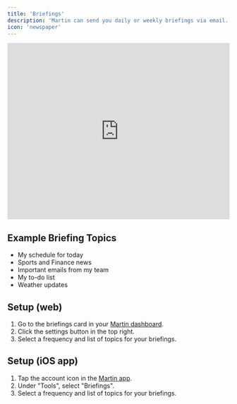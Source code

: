 ```yaml
---
title: 'Briefings'
description: 'Martin can send you daily or weekly briefings via email.'
icon: 'newspaper'
---
```


<iframe
  width="100%"
  height="400"
  src="https://www.youtube.com/embed/TQJt-K-YbbU?si=-GSMzcfHGHmCM6Un"
  title="YouTube video player"
  frameborder="0"
  allow="accelerometer; autoplay; clipboard-write; encrypted-media; gyroscope; picture-in-picture"
  allowfullscreen="true"
  ></iframe>

## Example Briefing Topics

- My schedule for today
- Sports and Finance news
- Important emails from my team
- My to-do list
- Weather updates


## Setup (web)

1. Go to the briefings card in your [Martin dashboard](https://app.trymartin.com).
2. Click the settings button in the top right.
3. Select a frequency and list of topics for your briefings.

## Setup (iOS app)

1. Tap the account icon in the [Martin app](https://www.trymartin.com/#section-1).
2. Under "Tools", select "Briefings".
3. Select a frequency and list of topics for your briefings.
